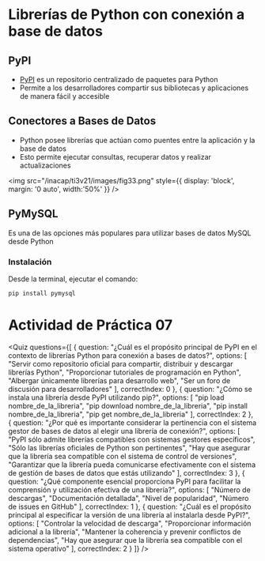 # Librerías de Python con conexión a base de datos

## PyPI
- [PyPI](https://pypi.org/) es un repositorio centralizado de paquetes para Python
- Permite a los desarrolladores compartir sus bibliotecas y aplicaciones de manera fácil y accesible

## Conectores a Bases de Datos

- Python posee librerías que actúan como puentes entre la aplicación y la base de datos
- Esto permite ejecutar consultas, recuperar datos y realizar actualizaciones 

<img 
    src="/inacap/ti3v21/images/fig33.png"
    style={{ display: 'block', margin: '0 auto', width:'50%' }} 
/>

## PyMySQL

Es una de las opciones más populares para utilizar bases de datos MySQL desde Python

### Instalación

Desde la terminal, ejecutar el comando:

```sh
pip install pymysql
```

# Actividad de Práctica 07

<Quiz questions={[
  {
    question: "¿Cuál es el propósito principal de PyPI en el contexto de librerías Python para conexión a bases de datos?",
    options: [
      "Servir como repositorio oficial para compartir, distribuir y descargar librerías Python",
      "Proporcionar tutoriales de programación en Python",
      "Albergar únicamente librerías para desarrollo web",
      "Ser un foro de discusión para desarrolladores"
    ],
    correctIndex: 0
  },
  {
    question: "¿Cómo se instala una librería desde PyPI utilizando pip?",
    options: [
      "pip load nombre_de_la_libreria",
      "pip download nombre_de_la_libreria",
      "pip install nombre_de_la_libreria",
      "pip get nombre_de_la_libreria"
    ],
    correctIndex: 2
  },
  {
    question: "¿Por qué es importante considerar la pertinencia con el sistema gestor de bases de datos al elegir una librería de conexión?",
    options: [
      "PyPI sólo admite librerías compatibles con sistemas gestores específicos",
      "Sólo las librerías oficiales de Python son pertinentes",
      "Hay que asegurar que la librería sea compatible con el sistema de control de versiones",
      "Garantizar que la librería pueda comunicarse efectivamente con el sistema de gestión de bases de datos que estás utilizando"
    ],
    correctIndex: 3
  },
  {
    question: "¿Qué componente esencial proporciona PyPI para facilitar la comprensión y utilización efectiva de una librería?",
    options: [
      "Número de descargas",
      "Documentación detallada",
      "Nivel de popularidad",
      "Número de issues en GitHub"
    ],
    correctIndex: 1
  },
  {
    question: "¿Cuál es el propósito principal al especificar la versión de una librería al instalarla desde PyPI?",
    options: [
      "Controlar la velocidad de descarga",
      "Proporcionar información adicional a la librería",
      "Mantener la coherencia y prevenir conflictos de dependencias",
      "Hay que asegurar que la librería sea compatible con el sistema operativo"
    ],
    correctIndex: 2
  }
]} />